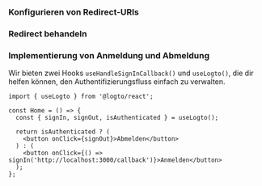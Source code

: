 

### Konfigurieren von Redirect-URIs

<SignInFlowSummary />

<AssumingUrl />

<WebConfigureRedirectUris />

### Redirect behandeln

<HandleRedirect />

### Implementierung von Anmeldung und Abmeldung

Wir bieten zwei Hooks `useHandleSignInCallback()` und `useLogto()`, die dir helfen können, den Authentifizierungsfluss einfach zu verwalten.

<SignInNote calling=".signIn()" />

```tsx title="pages/Home/index.tsx"
import { useLogto } from '@logto/react';

const Home = () => {
  const { signIn, signOut, isAuthenticated } = useLogto();

  return isAuthenticated ? (
    <button onClick={signOut}>Abmelden</button>
  ) : (
    <button onClick={() => signIn('http://localhost:3000/callback')}>Anmelden</button>
  );
};
```

<SignOutNote />

